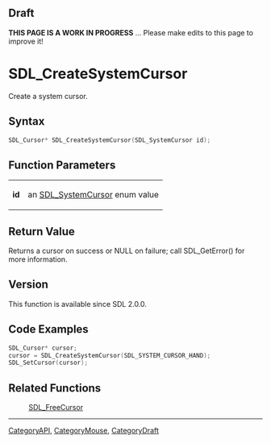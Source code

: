 
== Draft ==


'''THIS PAGE IS A WORK IN PROGRESS''' ... Please make edits to this page to improve it!



<!-- #*^*^*^*^*See https://wiki.libsdl.org/SGFunctions for details on editing this page*^*^*^*^* -->


= SDL_CreateSystemCursor =

Create a system cursor.

== Syntax ==

<syntaxhighlight lang='c'>
SDL_Cursor* SDL_CreateSystemCursor(SDL_SystemCursor id);
</syntaxhighlight>

== Function Parameters ==

{|
|'''id'''
|an [[SDL_SystemCursor]] enum value
|}

== Return Value ==

Returns a cursor on success or NULL on failure; call SDL_GetError() for
more information.



== Version ==

This function is available since SDL 2.0.0.



== Code Examples ==

<syntaxhighlight lang='c++'>
SDL_Cursor* cursor;
cursor = SDL_CreateSystemCursor(SDL_SYSTEM_CURSOR_HAND);
SDL_SetCursor(cursor);
</syntaxhighlight>



== Related Functions ==

:[[SDL_FreeCursor]]

----
[[CategoryAPI]], [[CategoryMouse]], [[CategoryDraft]]
<!-- #See the Style Guide for instructions on editing the footer. -->


